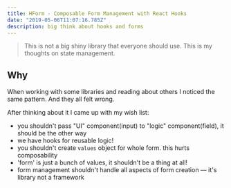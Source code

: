 ```yaml
---
title: HForm - Composable Form Management with React Hooks
date: "2019-05-06T11:07:16.785Z"
description: big think about hooks and forms
---
```


> This is not a big shiny library that everyone should use. This is my thoughts on state management.

## Why

When working with some libraries and reading about others I noticed the same pattern. And they all felt wrong.

After thinking about it I came up with my wish list:

- you shouldn't pass "UI" component(input) to "logic" component(field), it should be the other way
- we have hooks for reusable logic!
- you shouldn't create `values` object for whole form. this hurts composability
- 'form' is just a bunch of values, it shouldn't be a thing at all!
- form management shouldn't handle all aspects of form creation — it's library not a framework

##
